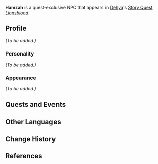 {{Meta
|missing_NPC_picture  = yes
|missing_NPC_profile  = yes

}}
{{Character Infobox
|type             = Quest NPC
|image            = NPC Hamzah.png
|region           = Sumeru
|location         = 
|affiliation      = The Eremites
|title            = 

|voiceEN          = [[imdb:nm3738790|Jesse Inocalla]]<ref name="Jesse Inocalla">Twitter: [https://twitter.com/jinocalla/status/1630975677364338688 EN VA Self Announcement]</ref>
|voiceCN          = 
|voiceJP          = 
|dialoguereward   = 
}}
'''Hamzah''' is a quest-exclusive NPC that appears in [[Dehya]]'s [[Story Quest]] ''[[Lionsblood]]''.

==Profile==
<!--Detailed story/lore information goes here.-->
''(To be added.)''

===Personality===
''(To be added.)''

===Appearance===
<!--Keep appearance section short and concise. Limit to 2 paragraphs with 3-4 sentences each.-->
''(To be added.)''

==Quests and Events==
{{Quests and Events}}
<!--
==Idle Quotes==
{{Dialogue start}}
: {{DIcon|Idle}} {{Tx}}
:: {{A|VO {{subst:PAGENAME}} 01.ogg}} "{{Tx}}"
{{Dialogue end}}

==Dialogue==
{{Dialogue start}}
:'''{{subst:PAGENAME}}:''' 
:{{DIcon}}
{{Dialogue end}}
<!--
==Event Dialogue==
===Event Name===
{{Dialogue start}}
:'''{{subst:PAGENAME}}:'''
{{Dialogue end}}

==Trivia==
* 
-->
==Other Languages==
{{Other Languages
|default_hidden = 1
|en      = Hamzah
|zhs     = 哈姆宰
|zhs_rm  = Hāmǔzǎi
|zht     = 哈姆宰
|zht_rm  = Hāmǔzǎi
|ja      = ハムザ
|ja_rm   = Hamuza
|ko      = 함자
|es      = Hamzah
|fr      = Hamzah
|ru      = Хамза
|th      = Hamzah
|vi      = Hamzah
|de      = Hamzah
|id      = Hamzah
|pt      = Hamzah
|tr      = Hamzah
|it      = Hamzah
}}

==Change History==
{{Change History|3.5}}

==References==
{{Reflist}}